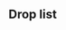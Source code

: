 ==Drop list==
{{Map/Drops
|regular = true
|no_legend = true
|filter_button = true
|nodes = A, B, C
|boss = C
|Akatsuki:A/{S:0.84%}, B/{S:0.81%}, C/{S:1.44%  A:1.30%}
|Akebono:A/{S:0.84%}, B/{S:0.81%  A:0.55%}, C/{A:1.29%  B:0.95%}
|Arare:A/{S:0.83%}, B/{S:0.80%  A:0.64%}, C/{S:2.67%  A:1.30%  B:0.21%}
|Arashio:A/{S:0.84%}, B/{S:1.29%  A:0.57%}, C/{S:2.65%  A:1.30%  B:0.21%}
|Asashio:C/{S:1.44%}
|Ayanami:A/{S:0.83%}, B/{S:0.81%  A:0.17%}, C/{S:1.39%  A:1.30%}
|Fubuki:C/{S:0.65%  A:1.28%  B:0.59%}
|Fumizuki:A/{S:1.67%}, B/{S:1.12%  A:1.14%  B:0.38%}, C/{S:1.42%  A:1.72%  B:0.95%}
|Hatsuharu:A/{S:0.50%}, B/{S:0.82%}, C/{S:1.43%  A:0.88%}
|Hatsushimo:A/{S:1.67%}, B/{S:1.62%  A:0.59%}, C/{S:1.43%  A:2.60%  B:0.96%}
|Hatsuyuki:A/{S:1.67%}, B/{S:1.62%  A:0.53%}, C/{S:1.43%  A:2.60%  B:0.95%}
|Hibiki:A/{S:1.68%}, B/{S:1.62%  A:0.59%}, C/{S:1.46%  A:2.59%  B:0.95%}
|Ikazuchi:A/{S:0.84%}, B/{S:0.81%}, C/{S:1.43%  A:2.60%  B:0.97%}
|Inazuma:A/{S:1.67%}, B/{S:1.64%  A:0.59%}, C/{S:1.41%  A:2.59%  B:0.94%}
|Isonami:A/{S:1.68%}, B/{S:1.60%  A:0.72%}, C/{S:1.44%  A:2.59%  B:0.94%}
|Jintsuu:B/{S:0.49%}, C/{S:1.41%  A:0.46%}
|Kagerou:C/{S:1.43%}
|Kasumi:A/{S:0.83%}, B/{S:0.82%  A:0.57%}, C/{S:2.68%  A:1.29%  B:0.21%}
|Kikuzuki:A/{S:1.43%  B:0.27%}, B/{S:0.80%  A:1.15%  B:0.57%}, C/{S:1.43%  A:1.30%  B:0.98%}
|Kisaragi:A/{S:1.67%}, B/{S:1.12%  A:0.89%  B:0.35%}, C/{S:1.44%  A:1.72%  B:0.96%}
|Kiso:C/{S:0.78%}
|Kitakami:C/{S:0.21%}
|Kuma:C/{S:0.80%}
|Kuroshio:C/{S:1.41%}
|Michishio:A/{S:0.83%}, B/{S:0.99%  A:0.60%}, C/{S:2.86%  A:1.30%}
|Mikazuki:A/{S:1.17%  B:0.41%}, B/{S:0.81%  A:1.11%  B:0.45%}, C/{S:1.46%  A:1.30%  B:0.94%}
|Miyuki:A/{S:1.67%}, B/{S:1.62%  A:0.56%}, C/{S:1.44%  A:2.60%  B:0.96%}
|Mochizuki:A/{S:1.18%  B:0.40%}, B/{S:0.82%  A:1.15%  B:0.67%}, C/{S:1.42%  A:1.30%  B:0.94%}
|Murakumo:C/{S:1.42%  A:1.30%}
|Murasame:A/{S:1.08%}, B/{S:1.44%  A:0.52%  B:0.33%}, C/{S:1.42%  A:0.85%  B:0.95%}
|Mutsuki:A/{S:0.84%}, B/{S:0.79%  A:0.34%}, C/{S:1.43%  A:1.28%}
|Nagatsuki:A/{S:1.42%  B:0.19%}, B/{S:0.81%  A:1.09%  B:0.49%}, C/{S:1.42%  A:1.28%  B:0.94%}
|Naka:B/{S:0.20%}, C/{S:1.44%  A:0.45%}
|Nenohi:A/{S:1.67%}, B/{S:1.62%  A:0.52%}, C/{S:1.42%  A:2.17%  B:0.97%}
|Oboro:A/{S:0.83%}, B/{S:0.81%  A:0.57%}, C/{A:1.29%  B:0.97%}
|Ooshio:A/{S:0.84%}, B/{S:1.00%  A:0.59%}, C/{S:2.87%  A:1.29%}
|Samidare:A/{S:0.84%}, B/{S:0.61%  A:0.56%  B:0.20%}, C/{S:1.42%  A:1.73%  B:0.97%}
|Satsuki:A/{S:1.68%}, B/{S:1.13%  A:0.95%  B:0.38%}, C/{S:1.42%  A:1.72%  B:0.95%}
|Sazanami:C/{A:1.30%  B:0.95%}
|Sendai:C/{S:1.45%  A:0.45%}
|Shigure:A/{S:1.09%}, B/{S:1.62%  A:0.58%}, C/{S:1.43%  A:1.29%  B:0.94%}
|Shikinami:A/{S:1.67%}, B/{S:1.63%  A:0.74%}, C/{S:2.04%  A:2.61%  B:0.58%}
|Shiranui:C/{S:1.43%}
|Shiratsuyu:C/{S:1.42%}
|Shirayuki:A/{S:1.67%}, B/{S:1.61%  A:0.56%}, C/{S:2.07%  A:2.59%  B:0.60%}
|Suzukaze:B/{S:0.49%}, C/{S:1.44%}
|Tama:C/{S:0.80%}
|Tatsuta:C/{S:0.21%}
|Tenryuu:C/{S:1.61%  A:1.29%}
|Ushio:A/{S:0.84%}, B/{S:0.80%  A:0.57%}, C/{A:1.30%  B:0.96%}
|Wakaba:A/{S:1.67%}, B/{S:1.62%  A:0.59%}, C/{S:1.44%  A:2.60%  B:0.96%}
|Yuudachi:A/{S:1.34%}, B/{S:1.43%  A:0.56%  B:0.13%}, C/{S:1.44%  A:0.83%  B:0.96%}
}}